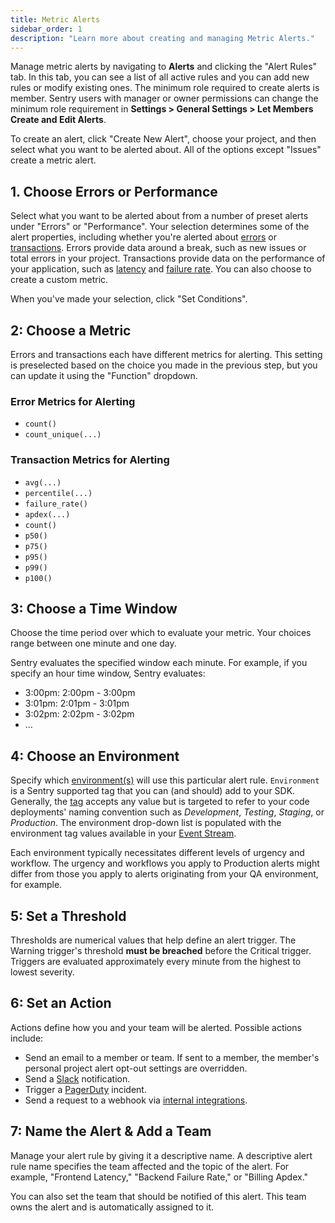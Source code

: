 ```yaml
---
title: Metric Alerts
sidebar_order: 1
description: "Learn more about creating and managing Metric Alerts."
---
```


Manage metric alerts by navigating to **Alerts** and clicking the "Alert Rules" tab. In this tab, you can see a list of all active rules and you can add new rules or modify existing ones. The minimum role required to create alerts is member. Sentry users with manager or owner permissions can change the minimum role requirement in **Settings > General Settings > Let Members Create and Edit Alerts**.

To create an alert, click "Create New Alert", choose your project, and then select what you want to be alerted about. All of the options except "Issues" create a metric alert.

## 1. Choose Errors or Performance

Select what you want to be alerted about from a number of preset alerts under "Errors" or "Performance". Your selection determines some of the alert properties, including whether you're alerted about [errors](/platforms/javascript/usage/#capturing-errors) or [transactions](/product/performance/). Errors provide data around a break, such as new issues or total errors in your project. Transactions provide data on the performance of your application, such as [latency](/product/performance/metrics/#latency) and [failure rate](/product/performance/metrics/#failure-rate). You can also choose to create a custom metric.

When you've made your selection, click "Set Conditions".

## 2: Choose a Metric

Errors and transactions each have different metrics for alerting. This setting is preselected based on the choice you made in the previous step, but you can update it using the "Function" dropdown.

### Error Metrics for Alerting

- `count()`
- `count_unique(...)`

### Transaction Metrics for Alerting

- `avg(...)`
- `percentile(...)`
- `failure_rate()`
- `apdex(...)`
- `count()`
- `p50()`
- `p75()`
- `p95()`
- `p99()`
- `p100()`

## 3: Choose a Time Window

Choose the time period over which to evaluate your metric. Your choices range between one minute and one day.

<Note>

Sentry evaluates the specified window each minute. For example, if you specify an hour time window, Sentry evaluates:

- 3:00pm: 2:00pm - 3:00pm
- 3:01pm: 2:01pm - 3:01pm
- 3:02pm: 2:02pm - 3:02pm
- ...

</Note>

## 4: Choose an Environment

Specify which [environment(s)](/platforms/javascript/configuration/environments/) will use this particular alert rule. `Environment` is a Sentry supported tag that you can (and should) add to your SDK. Generally, the [tag](/platforms/javascript/enriching-events/tags/) accepts any value but is targeted to refer to your code deployments' naming convention such as _Development_, _Testing_, _Staging_, or _Production_. The environment drop-down list is populated with the environment tag values available in your [Event Stream](/product/accounts/quotas/manage-event-stream-guide/).

Each environment typically necessitates different levels of urgency and workflow. The urgency and workflows you apply to Production alerts might differ from those you apply to alerts originating from your QA environment, for example.

## 5: Set a Threshold

Thresholds are numerical values that help define an alert trigger. The Warning trigger's threshold **must be breached** before the Critical trigger. Triggers are evaluated approximately every minute from the highest to lowest severity.

## 6: Set an Action

Actions define how you and your team will be alerted. Possible actions include:

- Send an email to a member or team. If sent to a member, the member's personal project alert opt-out settings are overridden.
- Send a [Slack](/product/integrations/slack/) notification.
- Trigger a [PagerDuty](/product/integrations/pagerduty/) incident.
- Send a request to a webhook via [internal integrations](/product/integrations/integration-platform/#internal-integrations).

## 7: Name the Alert & Add a Team

Manage your alert rule by giving it a descriptive name. A descriptive alert rule name specifies the team affected and the topic of the alert. For example, "Frontend Latency," "Backend Failure Rate," or "Billing Apdex."

You can also set the team that should be notified of this alert. This team owns the alert and is automatically assigned to it.

